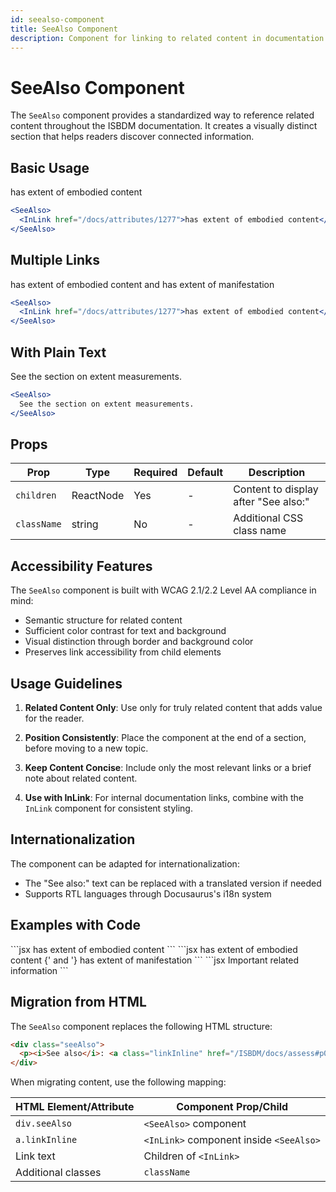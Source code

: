 ```yaml
---
id: seealso-component
title: SeeAlso Component
description: Component for linking to related content in documentation
---
```



# SeeAlso Component

The `SeeAlso` component provides a standardized way to reference related content throughout the ISBDM documentation. It creates a visually distinct section that helps readers discover connected information.

## Basic Usage

<SeeAlso>
  <InLink href="/docs/attributes/1277">has extent of embodied content</InLink>
</SeeAlso>

```jsx
<SeeAlso>
  <InLink href="/docs/attributes/1277">has extent of embodied content</InLink>
</SeeAlso>
```

## Multiple Links

<SeeAlso>
  <InLink href="/docs/attributes/1277">has extent of embodied content</InLink> and <InLink href="/docs/attributes/1023">has extent of manifestation</InLink>
</SeeAlso>

```jsx
<SeeAlso>
  <InLink href="/docs/attributes/1277">has extent of embodied content</InLink> and <InLink href="/docs/attributes/1023">has extent of manifestation</InLink>
</SeeAlso>
```

## With Plain Text

<SeeAlso>
  See the section on extent measurements.
</SeeAlso>

```jsx
<SeeAlso>
  See the section on extent measurements.
</SeeAlso>
```

## Props

| Prop | Type | Required | Default | Description |
|------|------|----------|---------|-------------|
| `children` | ReactNode | Yes | - | Content to display after "See also:" |
| `className` | string | No | - | Additional CSS class name |

## Accessibility Features

The `SeeAlso` component is built with WCAG 2.1/2.2 Level AA compliance in mind:

- Semantic structure for related content
- Sufficient color contrast for text and background
- Visual distinction through border and background color
- Preserves link accessibility from child elements

## Usage Guidelines

1. **Related Content Only**: Use only for truly related content that adds value for the reader.

2. **Position Consistently**: Place the component at the end of a section, before moving to a new topic.

3. **Keep Content Concise**: Include only the most relevant links or a brief note about related content.

4. **Use with InLink**: For internal documentation links, combine with the `InLink` component for consistent styling.

## Internationalization

The component can be adapted for internationalization:

- The "See also:" text can be replaced with a translated version if needed
- Supports RTL languages through Docusaurus's i18n system

## Examples with Code

<Tabs>
  <TabItem value="basic" label="Basic Usage">
    ```jsx
    <SeeAlso>
      <InLink href="/docs/attributes/1277">has extent of embodied content</InLink>
    </SeeAlso>
    ```
  </TabItem>
  <TabItem value="multiple" label="Multiple Links">
    ```jsx
    <SeeAlso>
      <InLink href="/docs/attributes/1277">has extent of embodied content</InLink>
      {' and '}
      <InLink href="/docs/attributes/1023">has extent of manifestation</InLink>
    </SeeAlso>
    ```
  </TabItem>
  <TabItem value="custom" label="With Custom Class">
    ```jsx
    <SeeAlso className="highlighted-reference">
      <InLink href="/docs/important-section">Important related information</InLink>
    </SeeAlso>
    ```
  </TabItem>
</Tabs>

## Migration from HTML

The `SeeAlso` component replaces the following HTML structure:

```html
<div class="seeAlso">
  <p><i>See also</i>: <a class="linkInline" href="/ISBDM/docs/assess#p016">Manifestation that embodies more than one expression</a></p>
</div>
```

When migrating content, use the following mapping:

| HTML Element/Attribute | Component Prop/Child |
|------------------------|----------------------|
| `div.seeAlso` | `<SeeAlso>` component |
| `a.linkInline` | `<InLink>` component inside `<SeeAlso>` |
| Link text | Children of `<InLink>` |
| Additional classes | `className` |
